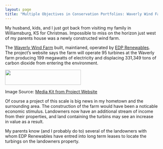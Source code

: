```yaml
---
layout: page
title: "Multiple Objectives in Conservation Portfolios: Waverly Wind Farm"
---
```



My husband, kids, and I just got back from visiting my family in Williamsburg, KS for Christmas. Impossible to miss on the horizon just west of my parents house was a newly constructed wind farm. 

The [Waverly Wind Farm](http://waverlywindfarm.com/) built, maintianed, operated by [EDP Renewables](http://www.edpr.com/). The project's website says the farm will operate 95 turbines at the Waverly farm producing 199 megawatts of electricity and displacing 331,349 tons of carbon dioxide from entering the environment. 

<!-- Its easier to resize the html -->

<img src="_assets\Waverly_logo.png" width="250px" height="50px" />

Image Source: [Media Kit from Project Website](http://waverlywindfarm.com/)


Of course a project of this scale is big news in my hometown and the surrounding area. The construction of the farm would have been a noticable economic stimulus. Landowners now have an additional stream of income from their properties, and land containing the turbins may see an increase in value as a result. 

My parents know (and I probably do to) several of the landowners with whom EDP Renewables have entred into long term leases to locate the turbings on the landowners property.  
